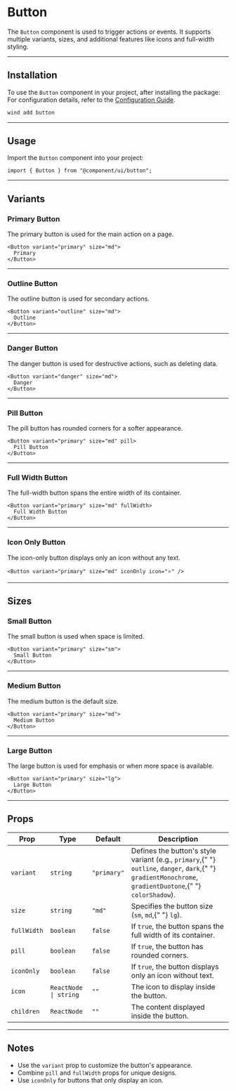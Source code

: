 
<Meta title="Components/Button" component={Button} of={ButtonStories} />

# Button

The `Button` component is used to trigger actions or events. It supports multiple variants, sizes, and additional features like icons and full-width styling.

---

## Installation

To use the `Button` component in your project, after installing the package:
For configuration details, refer to the [Configuration Guide](?path=/docs/introduction--docs).

```bash
wind add button
```

---

## Usage

Import the `Button` component into your project:

```tsx
import { Button } from "@component/ui/button";
```

---

## Variants

### Primary Button

The primary button is used for the main action on a page.

```tsx
<Button variant="primary" size="md">
  Primary
</Button>
```

<Story name="Primary" of={ButtonStories.Primary} />

---

### Outline Button

The outline button is used for secondary actions.

```tsx
<Button variant="outline" size="md">
  Outline
</Button>
```

<Story name="Outline" of={ButtonStories.Outline} />

---

### Danger Button

The danger button is used for destructive actions, such as deleting data.

```tsx
<Button variant="danger" size="md">
  Danger
</Button>
```

<Story name="Danger" of={ButtonStories.Danger} />

---

### Pill Button

The pill button has rounded corners for a softer appearance.

```tsx
<Button variant="primary" size="md" pill>
  Pill Button
</Button>
```

<Story name="Pill" of={ButtonStories.Pill} />

---

### Full Width Button

The full-width button spans the entire width of its container.

```tsx
<Button variant="primary" size="md" fullWidth>
  Full Width Button
</Button>
```

<Story name="Full Width" of={ButtonStories.FullWidth} />

---

### Icon Only Button

The icon-only button displays only an icon without any text.

```tsx
<Button variant="primary" size="md" iconOnly icon="⭐" />
```

<Story name="Icon Only" of={ButtonStories.IconOnly} />

---

## Sizes

### Small Button

The small button is used when space is limited.

```tsx
<Button variant="primary" size="sm">
  Small Button
</Button>
```

<Story name="Small" of={ButtonStories.Small} />

---

### Medium Button

The medium button is the default size.

```tsx
<Button variant="primary" size="md">
  Medium Button
</Button>
```

<Story name="Medium" of={ButtonStories.Medium} />

---

### Large Button

The large button is used for emphasis or when more space is available.

```tsx
<Button variant="primary" size="lg">
  Large Button
</Button>
```

<Story name="Large" of={ButtonStories.Large} />

---

## Props

<table>
  <thead>
    <tr>
      <th>
        <strong>Prop</strong>
      </th>
      <th>
        <strong>Type</strong>
      </th>
      <th>
        <strong>Default</strong>
      </th>
      <th>
        <strong>Description</strong>
      </th>
    </tr>
  </thead>
  <tbody>
    <tr>
      <td>
        <code>variant</code>
      </td>
      <td>
        <code>string</code>
      </td>
      <td>
        <code>"primary"</code>
      </td>
      <td>
        Defines the button's style variant (e.g., <code>primary</code>,{" "}
        <code>outline</code>, <code>danger</code>, <code>dark</code>,{" "}
        <code>gradientMonochrome</code>, <code>gradientDuotone</code>,{" "}
        <code>colorShadow</code>).
      </td>
    </tr>
    <tr>
      <td>
        <code>size</code>
      </td>
      <td>
        <code>string</code>
      </td>
      <td>
        <code>"md"</code>
      </td>
      <td>
        Specifies the button size (<code>sm</code>, <code>md</code>,{" "}
        <code>lg</code>).
      </td>
    </tr>
    <tr>
      <td>
        <code>fullWidth</code>
      </td>
      <td>
        <code>boolean</code>
      </td>
      <td>
        <code>false</code>
      </td>
      <td>
        If <code>true</code>, the button spans the full width of its container.
      </td>
    </tr>
    <tr>
      <td>
        <code>pill</code>
      </td>
      <td>
        <code>boolean</code>
      </td>
      <td>
        <code>false</code>
      </td>
      <td>
        If <code>true</code>, the button has rounded corners.
      </td>
    </tr>
    <tr>
      <td>
        <code>iconOnly</code>
      </td>
      <td>
        <code>boolean</code>
      </td>
      <td>
        <code>false</code>
      </td>
      <td>
        If <code>true</code>, the button displays only an icon without text.
      </td>
    </tr>
    <tr>
      <td>
        <code>icon</code>
      </td>
      <td>
        <code>ReactNode | string</code>
      </td>
      <td>
        <code>""</code>
      </td>
      <td>The icon to display inside the button.</td>
    </tr>
    <tr>
      <td>
        <code>children</code>
      </td>
      <td>
        <code>ReactNode</code>
      </td>
      <td>
        <code>""</code>
      </td>
      <td>The content displayed inside the button.</td>
    </tr>
  </tbody>
</table>

---

## Notes

- Use the `variant` prop to customize the button's appearance.
- Combine `pill` and `fullWidth` props for unique designs.
- Use `iconOnly` for buttons that only display an icon.
